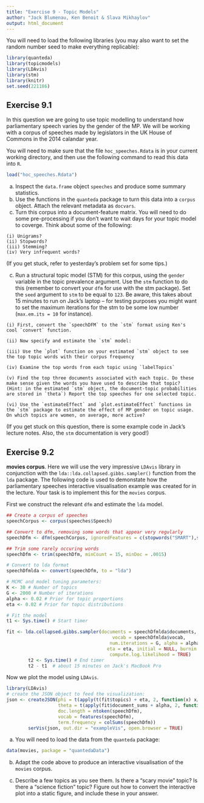 ```yaml
---
title: "Exercise 9 - Topic Models"
author: "Jack Blumenau, Ken Benoit & Slava Mikhaylov"
output: html_document
---
```


You will need to load the following libraries (you may also want to set the random number seed to make everything replicable):
```r
library(quanteda)
library(topicmodels)
library(LDAvis)
library(stm)
library(knitr)
set.seed(221186)
```

## Exercise 9.1

In this question we are going to use topic modelling to understand how parliamentary speech varies by the gender of the MP. We will be working with a corpus of speeches made by legislators in the UK House of Commons in the 2014 calandar year. 

You will need to make sure that the file `hoc_speeches.Rdata` is in your current working directory, and then use the following command to read this data into `R`.


```r

load("hoc_speeches.Rdata")

```
 
 (a) Inspect the `data.frame` object `speeches` and produce some summary statistics.
 (b) Use the functions in the `quanteda` package to turn this data into a `corpus` object. Attach the relevant metadata as `docvars`.
 (c) Turn this corpus into a document-feature matrix. You will need to do some pre-processing if you don't want to wait days for your topic model to coverge. Think about some of the following:
 
    (i) Unigrams? 
    (ii) Stopwords?
    (iii) Stemming?
    (iv) Very infrequent words?
    
(If you get stuck, refer to yesterday's problem set for some tips.)

 (c) Run a structural topic model (STM) for this corpus, using the `gender` variable in the topic prevalence argument. Use the `stm` function to do this (remember to convert your `dfm` for use with the stm package). Set the `seed` argument to `stm` to be equal to `123`. Be aware, this takes about 15 minutes to run on Jack's laptop -- for testing purposes you might want to set the maximum iterations for the stm to be some low number (`max.em.its = 10` for instance).

    (i) First, convert the `speechDFM` to the `stm` format using Ken's cool `convert` function.

    (ii) Now specify and estimate the `stm` model:

    (iii) Use the `plot` function on your estimated `stm` object to see the top topic words with their corpus frequency

    (iv) Examine the top words from each topic using `labelTopics`

    (v) Find the top three documents associated with each topic. Do these make sense given the words you have used to describe that topic? (Hint: in the estimated `stm` object, the document-topic probabilities are stored in `theta`) Report the top speeches for one selected topic.

    (vi) Use the `estimateEffect` and `plot.estimateEffect` functions in the `stm` package to estimate the effect of MP gender on topic usage. On which topics are women, on average, more active? 

(If you get stuck on this question, there is some example code in Jack's lecture notes. Also, the `stm` documentation is very good!)

## Exercise 9.2

**movies corpus**.  Here we will use the very impressive `LDAvis` library in conjunction with the `lda::lda.collapsed.gibbs.sampler()` function from the `lda` package. The following code is used to demonstate how the parliamentary speeches interactive visualisation example was created for in the lecture. Your task is to implement this for the `movies` corpus.

First we construct the relevant `dfm` and estimate the `lda` model.
```r
## Create a corpus of speeches
speechCorpus <- corpus(speeches$Speech)

## Convert to dfm, removing some words that appear very regularly
speechDfm <- dfm(speechCorpus, ignoredFeatures = c(stopwords("SMART"),stopwords("english"), "will", "hon", "right","people","government","can","friend","house","gentleman","said", "interruption", "prime", "minister", "secretary", "state"), stem = F)

## Trim some rarely occuring words
speechDfm <- trim(speechDfm, minCount = 15, minDoc = .0015)

# Convert to lda format
speechDfmlda <- convert(speechDfm, to = "lda")

# MCMC and model tuning parameters:
K <- 30 # Number of topics
G <- 2000 # Number of iterations
alpha <- 0.02 # Prior for topic proportions
eta <- 0.02 # Prior for topic distributions

# Fit the model
t1 <- Sys.time() # Start timer

fit <- lda.collapsed.gibbs.sampler(documents = speechDfmlda$documents, K = K, 
                                       vocab = speechDfmlda$vocab, 
                                      num.iterations = G, alpha = alpha, 
                                     eta = eta, initial = NULL, burnin = 0,
                                      compute.log.likelihood = TRUE)
        t2 <- Sys.time() # End timer
        t2 - t1  # about 15 minutes on Jack's MacBook Pro
```

Now we plot the model using `LDAvis`.

```r
library(LDAvis)
# create the JSON object to feed the visualization:
json <- createJSON(phi = t(apply(t(fit$topics) + eta, 2, function(x) x/sum(x))), 
                   theta = t(apply(fit$document_sums + alpha, 2, function(x) x/sum(x))), 
                   doc.length = ntoken(speechDfm), 
                   vocab = features(speechDfm), 
                   term.frequency = colSums(speechDfm))
        serVis(json, out.dir = "exampleVis", open.browser = TRUE)
```

  a.  You will need to load the data from the `quanteda` package: 
    
```r

data(movies, package = "quantedaData")
```
    
  b.  Adapt the code above to produce an interactive visualisation of the `movies` corpus. 
    
  c.  Describe a few topics as you see them.  Is there a "scary movie" topic?  Is there a "science fiction" topic?  Figure out how to convert the interactive plot into a static figure, and include these in your answer.
    